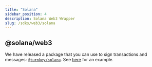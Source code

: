 ```yaml
---
title: "Solana"
sidebar_position: 4
description: Solana Web3 Wrapper
slug: /sdks/web3/solana
---
```


## @solana/web3

We have released a package that you can use to sign transactions and messages: [`@turnkey/solana`](https://www.npmjs.com/package/@turnkey/solana). See [here](https://github.com/tkhq/sdk/tree/main/examples/with-solana) for an example.
